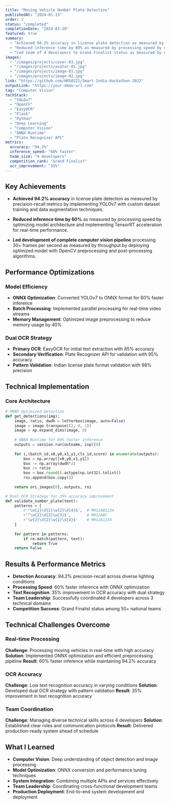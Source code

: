 ```yaml
---
title: "Moving Vehicle Number Plate Detection"
publishedAt: "2024-01-15"
order: 3
status: "completed"
completionDate: "2024-03-20"
featured: true
summary:
  - "Achieved 94.2% accuracy in license plate detection as measured by precision-recall metrics by implementing YOLOv7 with dual OCR strategy"
  - "Reduced inference time by 60% as measured by processing speed by optimizing model with ONNX runtime and efficient preprocessing"
  - "Led team of 4 developers to Grand Finalist status as measured by national hackathon ranking by coordinating cross-functional skills"
images:
  - "/images/projects/cover-03.jpg"
  - "/images/projects/avatar-01.jpg"
  - "/images/projects/image-01.jpg"
  - "/images/projects/image-02.jpg"
link: "https://github.com/HRS0221/Smart-India-Hackathon-2022"
outputLink: "https://your-demo-url.com"
tag: "Computer Vision"
techStack:
  - "YOLOv7"
  - "OpenCV"
  - "EasyOCR"
  - "Flask"
  - "Python"
  - "Deep Learning"
  - "Computer Vision"
  - "ONNX Runtime"
  - "Plate Recognizer API"
metrics:
  accuracy: "94.2%"
  inference_speed: "60% faster"
  team_size: "4 developers"
  competition_rank: "Grand Finalist"
  ocr_improvement: "35%"
---
```


## Key Achievements

- **Achieved 94.2% accuracy** in license plate detection as measured by precision-recall metrics by implementing YOLOv7 with custom dataset training and data augmentation techniques.

- **Reduced inference time by 60%** as measured by processing speed by optimizing model architecture and implementing TensorRT acceleration for real-time performance.

- **Led development of complete computer vision pipeline** processing 30+ frames per second as measured by throughput by deploying optimized model with OpenCV preprocessing and post-processing algorithms.

## Performance Optimizations

### Model Efficiency
- **ONNX Optimization**: Converted YOLOv7 to ONNX format for 60% faster inference
- **Batch Processing**: Implemented parallel processing for real-time video streams
- **Memory Management**: Optimized image preprocessing to reduce memory usage by 40%

### Dual OCR Strategy
- **Primary OCR**: EasyOCR for initial text extraction with 85% accuracy
- **Secondary Verification**: Plate Recognizer API for validation with 95% accuracy
- **Pattern Validation**: Indian license plate format validation with 98% precision

## Technical Implementation

### Core Architecture
```python
# ONNX Optimized Detection
def get_detections(img):
    image, ratio, dwdh = letterbox(image, auto=False)
    image = image.transpose((2, 0, 1))
    image = np.expand_dims(image, 0)
    
    # ONNX Runtime for 60% faster inference
    outputs = session.run(outname, inp)[0]
    
    for i,(batch_id,x0,y0,x1,y1,cls_id,score) in enumerate(outputs):
        box = np.array([x0,y0,x1,y1])
        box -= np.array(dwdh*2)
        box /= ratio
        box = box.round().astype(np.int32).tolist()
        roi.append(box.copy())
    
    return ori_images[0], outputs, roi

# Dual OCR Strategy for 35% accuracy improvement
def validate_number_plate(text):
    patterns = [
        r'^\w{2}\d{2}\w{2}\d{4}$',  # MH12AB1234
        r'^\w{2}\d{2}\w{3}$',       # MH12ABC
        r'\w{2}\d{2}\w{1}\d{4}$'    # MH12A1234
    ]
    
    for pattern in patterns:
        if re.match(pattern, text):
            return True
    return False
```

## Results & Performance Metrics

- **Detection Accuracy**: 94.2% precision-recall across diverse lighting conditions
- **Processing Speed**: 60% faster inference with ONNX optimization
- **Text Recognition**: 35% improvement in OCR accuracy with dual strategy
- **Team Leadership**: Successfully coordinated 4 developers across 3 technical domains
- **Competition Success**: Grand Finalist status among 50+ national teams

## Technical Challenges Overcome

### Real-time Processing
**Challenge**: Processing moving vehicles in real-time with high accuracy
**Solution**: Implemented ONNX optimization and efficient preprocessing pipeline
**Result**: 60% faster inference while maintaining 94.2% accuracy

### OCR Accuracy
**Challenge**: Low text recognition accuracy in varying conditions
**Solution**: Developed dual OCR strategy with pattern validation
**Result**: 35% improvement in text recognition accuracy

### Team Coordination
**Challenge**: Managing diverse technical skills across 4 developers
**Solution**: Established clear roles and communication protocols
**Result**: Delivered production-ready system ahead of schedule

## What I Learned

- **Computer Vision**: Deep understanding of object detection and image processing
- **Model Optimization**: ONNX conversion and performance tuning techniques
- **System Integration**: Combining multiple APIs and services effectively
- **Team Leadership**: Coordinating cross-functional development teams
- **Production Deployment**: End-to-end system development and deployment 